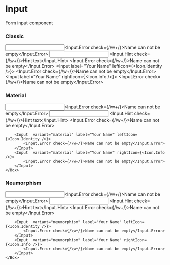 


<Meta title="Components/Form/Input"/>


# Input

Form input component



### Classic

<Preview><Story name="Classic">
    <Box>
        <Input label="Your Name"><Input.Error check={/\w+/}>Name can not be empty</Input.Error></Input>
        <Input label="Your Name" >
            <Input.Hint check={/\w+/}>Hint text</Input.Hint>
            <Input.Error check={/\w+/}>Name can not be empty</Input.Error>
        </Input>
        <Input label="Your Name" leftIcon={<Icon.Identity />}>
            <Input.Error check={/\w+/}>Name can not be empty</Input.Error>
        </Input>
        <Input label="Your Name" rightIcon={<Icon.Info />}>
            <Input.Error check={/\w+/}>Name can not be empty</Input.Error>
        </Input>
    </Box>
</Story></Preview>


### Material

<Preview><Story name="Material">
    <Box>
        <Input variant="material" label="Your Name"><Input.Error check={/\w+/}>Name can not be empty</Input.Error></Input>
        <Input variant="material" label="Your Name" >
            <Input.Hint check={/\w+/}>Hint text</Input.Hint>
            <Input.Error check={/\w+/}>Name can not be empty</Input.Error>
        </Input>
        
        <Input  variant="material" label="Your Name" leftIcon={<Icon.Identity />}>
            <Input.Error check={/\w+/}>Name can not be empty</Input.Error>
        </Input>
        <Input  variant="material" label="Your Name" rightIcon={<Icon.Info />}>
            <Input.Error check={/\w+/}>Name can not be empty</Input.Error>
        </Input>
    </Box>
</Story></Preview>



### Neumorphism

<Preview><Story name="Neumorphism">
    <Box>
        <Input  variant="neumorphism" label="Your Name"><Input.Error check={/\w+/}>Name can not be empty</Input.Error></Input>
        <Input  variant="neumorphism" label="Your Name" >
            <Input.Hint check={/\w+/}>Hint text</Input.Hint>
            <Input.Error check={/\w+/}>Name can not be empty</Input.Error>
        </Input>
        
        <Input  variant="neumorphism" label="Your Name" leftIcon={<Icon.Identity />}>
            <Input.Error check={/\w+/}>Name can not be empty</Input.Error>
        </Input>
        <Input  variant="neumorphism" label="Your Name" rightIcon={<Icon.Info />}>
            <Input.Error check={/\w+/}>Name can not be empty</Input.Error>
        </Input>
    </Box>
</Story></Preview>
